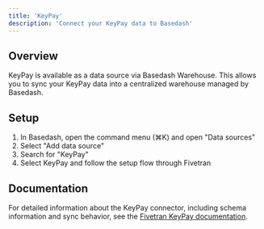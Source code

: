 ```yaml
---
title: 'KeyPay'
description: 'Connect your KeyPay data to Basedash'
---
```


## Overview

KeyPay is available as a data source via Basedash Warehouse. This allows you to sync your KeyPay data into a centralized warehouse managed by Basedash.

## Setup

1. In Basedash, open the command menu (⌘K) and open "Data sources"
2. Select "Add data source"
3. Search for "KeyPay"
4. Select KeyPay and follow the setup flow through Fivetran

## Documentation

For detailed information about the KeyPay connector, including schema information and sync behavior, see the [Fivetran KeyPay documentation](https://fivetran.com/docs/connectors/applications/keypay).
